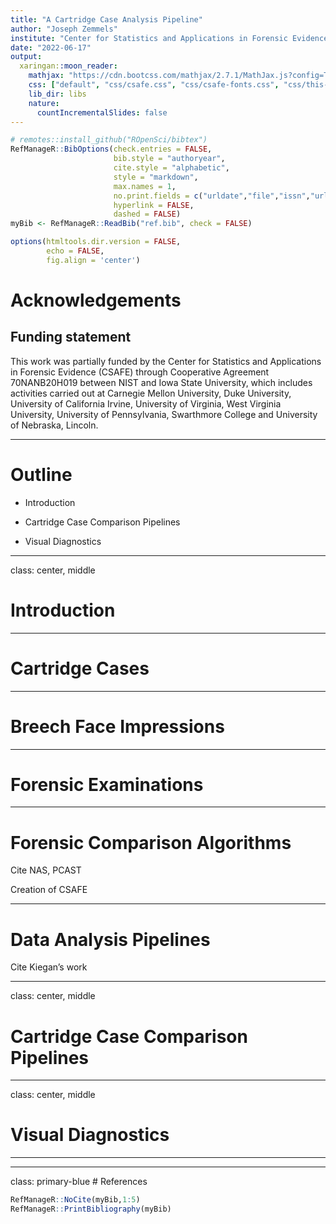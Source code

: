```yaml
---
title: "A Cartridge Case Analysis Pipeline"
author: "Joseph Zemmels"
institute: "Center for Statistics and Applications in Forensic Evidence"
date: "2022-06-17"
output:
  xaringan::moon_reader:
    mathjax: "https://cdn.bootcss.com/mathjax/2.7.1/MathJax.js?config=TeX-MML-AM_HTMLorMML"
    css: ["default", "css/csafe.css", "css/csafe-fonts.css", "css/this-presentation.css"]
    lib_dir: libs
    nature:
      countIncrementalSlides: false
---
```


```r
# remotes::install_github("ROpenSci/bibtex")
RefManageR::BibOptions(check.entries = FALSE,
                       bib.style = "authoryear",
                       cite.style = "alphabetic",
                       style = "markdown",
                       max.names = 1,
                       no.print.fields = c("urldate","file","issn","url","keywords","language","abstract"),
                       hyperlink = FALSE,
                       dashed = FALSE)
myBib <- RefManageR::ReadBib("ref.bib", check = FALSE)
```

```r
options(htmltools.dir.version = FALSE,
        echo = FALSE,
        fig.align = 'center')
```


# Acknowledgements

## Funding statement

This work was partially funded by the Center for Statistics and Applications in Forensic Evidence (CSAFE) through Cooperative Agreement 70NANB20H019 between NIST and Iowa State University, which includes activities carried out at Carnegie Mellon University, Duke University, University of California Irvine, University of Virginia, West Virginia University, University of Pennsylvania, Swarthmore College and University of Nebraska, Lincoln.

---

# Outline

- Introduction

- Cartridge Case Comparison Pipelines

- Visual Diagnostics

---

class: center, middle

# Introduction

---

# Cartridge Cases

---

# Breech Face Impressions

---

# Forensic Examinations

---

# Forensic Comparison Algorithms

Cite NAS, PCAST

Creation of CSAFE

---

# Data Analysis Pipelines

Cite Kiegan's work

---

class: center, middle

# Cartridge Case Comparison Pipelines

---

class: center, middle

# Visual Diagnostics

---



---
class: primary-blue
# References

```r
RefManageR::NoCite(myBib,1:5)
RefManageR::PrintBibliography(myBib)
```


